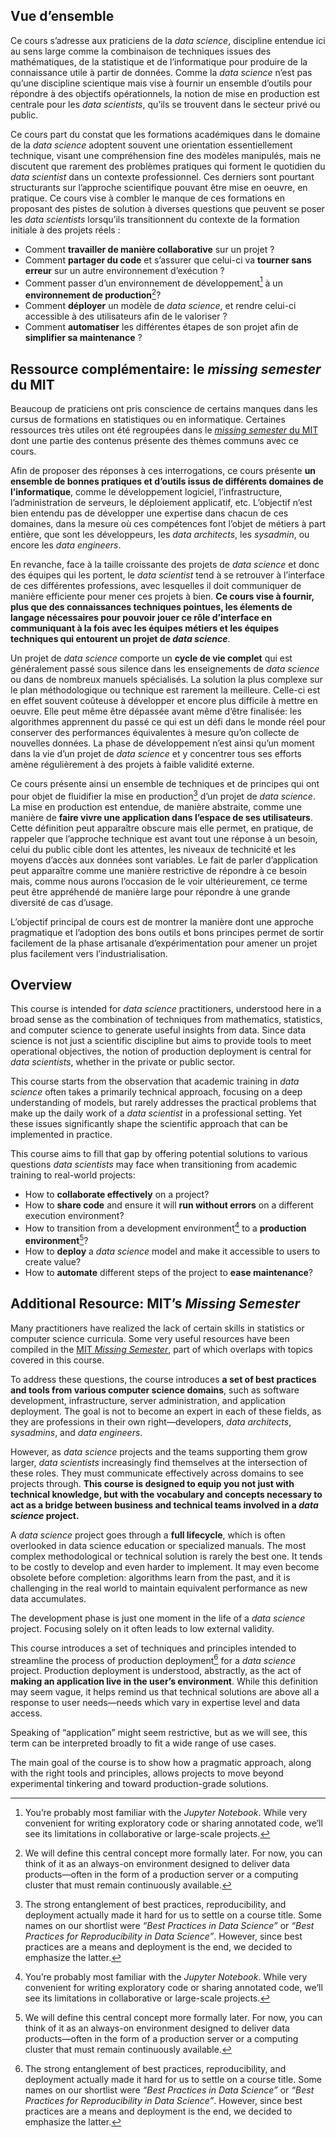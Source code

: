 ::: {.content-visible when-profile="fr"}

# Vue d'ensemble

Ce cours s'adresse aux praticiens de la *data science*, discipline entendue ici au sens large comme la combinaison de techniques issues des mathématiques, de la statistique et de l'informatique pour produire de la connaissance utile à partir de données.
Comme la _data science_ n'est pas qu'une discipline scientique mais vise à fournir un ensemble d'outils pour
répondre à des
objectifs opérationnels, la notion de mise en production est centrale pour les _data scientists_, qu'ils se trouvent
dans le secteur privé ou public.

Ce cours part du constat que les formations académiques dans le domaine de la _data science_ adoptent souvent une orientation essentiellement technique, visant une compréhension fine des modèles manipulés, mais ne discutent que rarement des problèmes pratiques qui forment le quotidien du *data scientist* dans un contexte professionnel. Ces derniers sont pourtant structurants sur l'approche scientifique
pouvant être mise en oeuvre, en pratique.
Ce cours vise à combler le manque de ces formations en proposant des pistes de solution à diverses questions que peuvent se poser les *data scientists* lorsqu'ils transitionnent du contexte de la formation initiale à des projets réels :

- Comment __travailler de manière collaborative__ sur un projet ?
- Comment __partager du code__ et s'assurer que celui-ci va __tourner sans erreur__ sur un autre environnement d'exécution ?
- Comment passer d'un environnement de développement[^nb] à un __environnement de production__[^2]?
- Comment __déployer__ un modèle de *data science*, et rendre celui-ci accessible à des utilisateurs afin de le valoriser ?
- Comment __automatiser__ les différentes étapes de son projet afin de __simplifier sa maintenance__ ?

[^nb]: Celui que vous connaissez certainement le mieux est le _Notebook `Jupyter`_. Très pratique pour produire du code
exploratoire ou pour transmettre un code avec de la documentation, nous aurons l'occasion de découvrir ses limites
dans le cadre d'un projet collaboratif ou un projet à grande échelle.
[^2]: Nous aurons l'occasion ultérieurement de définir de manière formelle cette notion centrale. En attendant, on peut entendre ce concept comme un environnement disponible en continu afin de mettre à disposition une valorisation de données. Cela prend souvent la forme d'un serveur de production ou d'un _cluster_ informatique qui doit être disponible en continu.

:::: {.callout-note}

## Ressource complémentaire: le _missing semester_ du MIT

Beaucoup de praticiens ont pris conscience de certains manques
dans les cursus de formations en statistiques ou en informatique.
Certaines ressources très utiles ont été regroupées dans le
[_missing semester_ du MIT](https://missing.csail.mit.edu/)
dont une partie des contenus présente des thèmes communs
avec ce cours.
::::

Afin de proposer des réponses à ces interrogations, ce cours présente **un ensemble de bonnes pratiques et d'outils issus de différents domaines de l'informatique**, comme le développement logiciel, l'infrastructure, l'administration de serveurs, le déploiement applicatif, etc. L'objectif n'est bien entendu pas de développer une expertise dans chacun de ces domaines, dans la mesure où ces compétences font l'objet de métiers à part entière, que sont les développeurs, les *data architects*, les *sysadmin*, ou encore les *data engineers*.

En revanche, face à la taille croissante des projets de *data science* et donc des équipes qui les portent, le *data scientist* tend à se retrouver à l'interface de ces différentes professions, avec lesquelles il doit communiquer de manière efficiente pour mener ces projets à bien. **Ce cours vise à fournir, plus que des connaissances techniques pointues, les élements de langage nécessaires pour pouvoir jouer ce rôle d'interface en communiquant à la fois avec les équipes métiers et les équipes techniques qui entourent un projet de *data science***.

Un projet de _data science_ comporte un __cycle de vie complet__ qui est généralement passé sous
silence dans les enseignements de _data science_ ou dans de nombreux manuels spécialisés.
La solution la plus complexe sur le plan méthodologique ou technique
est rarement la meilleure. Celle-ci est en effet souvent coûteuse à développer et encore
plus difficile à mettre en oeuvre. Elle peut même être dépassée avant même d'être
finalisée: les algorithmes apprennent du passé ce qui est un défi dans le monde réel
pour conserver
des performances équivalentes à mesure qu'on collecte de nouvelles données.
La phase de développement n'est ainsi qu'un moment dans la vie d'un projet
de _data science_ et y concentrer tous ses efforts amène régulièrement à des
projets à faible validité externe.

Ce cours présente ainsi un ensemble de techniques et de principes qui ont
pour objet de fluidifier la mise en production[^notenom]
d'un projet de _data science_. La mise en production est entendue,
de manière abstraite,
comme une manière de __faire vivre une application dans l'espace de ses utilisateurs__.
Cette définition peut apparaître obscure mais elle
permet, en pratique, de rappeler que l'approche technique est avant
tout une réponse à un besoin, celui du public cible dont les attentes,
les niveaux de technicité et les moyens d'accès aux données sont variables. Le
fait de parler d'application peut apparaître comme une manière restrictive de
répondre à ce besoin mais, comme nous aurons l'occasion de le voir ultérieurement,
ce terme peut être appréhendé de manière large pour répondre à une grande
diversité de cas d'usage.

[^notenom]: L'aspect très intriqué des notions de bonnes pratiques, de reproductibilité
et de mise en production nous
a d'ailleurs longtemps fait hésiter sur le nom à donner à ce cours.
Parmi la _shortlist_ des noms possibles, nous
avions _"Bonnes pratiques en data science"_ ou _"Bonnes pratiques pour la reproductibilité en data science_.
Néanmoins, les bonnes
pratiques restent un moyen là où la mise en production est la finalité, nous avons ainsi
privilégié le fait de mettre en avant cette dernière notion.

L'objectif principal de cours est de montrer la manière dont une approche pragmatique
et l'adoption des bons outils et bons principes permet de sortir facilement
de la phase artisanale d'expérimentation pour amener un projet plus facilement vers
l'industrialisation.

:::
::: {.content-visible when-profile="en"}

# Overview

This course is intended for *data science* practitioners, understood here in a broad sense as the combination of techniques from mathematics, statistics, and computer science to generate useful insights from data. Since data science is not just a scientific discipline but aims to provide tools to meet operational objectives, the notion of production deployment is central for *data scientists*, whether in the private or public sector.

This course starts from the observation that academic training in *data science* often takes a primarily technical approach, focusing on a deep understanding of models, but rarely addresses the practical problems that make up the daily work of a *data scientist* in a professional setting. Yet these issues significantly shape the scientific approach that can be implemented in practice.

This course aims to fill that gap by offering potential solutions to various questions *data scientists* may face when transitioning from academic training to real-world projects:

- How to __collaborate effectively__ on a project?
- How to __share code__ and ensure it will __run without errors__ on a different execution environment?
- How to transition from a development environment[^nb] to a __production environment__[^2]?
- How to __deploy__ a *data science* model and make it accessible to users to create value?
- How to __automate__ different steps of the project to __ease maintenance__?

[^nb]: You're probably most familiar with the _Jupyter Notebook_. While very convenient for writing exploratory code or sharing annotated code, we’ll see its limitations in collaborative or large-scale projects.
[^2]: We will define this central concept more formally later. For now, you can think of it as an always-on environment designed to deliver data products—often in the form of a production server or a computing cluster that must remain continuously available.

:::: {.callout-note}

## Additional Resource: MIT's _Missing Semester_

Many practitioners have realized the lack of certain skills in statistics or computer science curricula. Some very useful resources have been compiled in the [MIT _Missing Semester_](https://missing.csail.mit.edu/), part of which overlaps with topics covered in this course.

::::

To address these questions, the course introduces **a set of best practices and tools from various computer science domains**, such as software development, infrastructure, server administration, and application deployment. The goal is not to become an expert in each of these fields, as they are professions in their own right—developers, *data architects*, *sysadmins*, and *data engineers*.

However, as *data science* projects and the teams supporting them grow larger, *data scientists* increasingly find themselves at the intersection of these roles. They must communicate effectively across domains to see projects through. **This course is designed to equip you not just with technical knowledge, but with the vocabulary and concepts necessary to act as a bridge between business and technical teams involved in a *data science* project.**

A *data science* project goes through a __full lifecycle__, which is often overlooked in data science education or specialized manuals. The most complex methodological or technical solution is rarely the best one. It tends to be costly to develop and even harder to implement. It may even become obsolete before completion: algorithms learn from the past, and it is challenging in the real world to maintain equivalent performance as new data accumulates.

The development phase is just one moment in the life of a *data science* project. Focusing solely on it often leads to low external validity.

This course introduces a set of techniques and principles intended to streamline the process of production deployment[^notenom] for a *data science* project. Production deployment is understood, abstractly, as the act of __making an application live in the user's environment__. While this definition may seem vague, it helps remind us that technical solutions are above all a response to user needs—needs which vary in expertise level and data access.

Speaking of “application” might seem restrictive, but as we will see, this term can be interpreted broadly to fit a wide range of use cases.

[^notenom]: The strong entanglement of best practices, reproducibility, and deployment actually made it hard for us to settle on a course title. Some names on our shortlist were _“Best Practices in Data Science”_ or _“Best Practices for Reproducibility in Data Science”_. However, since best practices are a means and deployment is the end, we decided to emphasize the latter.

The main goal of the course is to show how a pragmatic approach, along with the right tools and principles, allows projects to move beyond experimental tinkering and toward production-grade solutions.

:::

